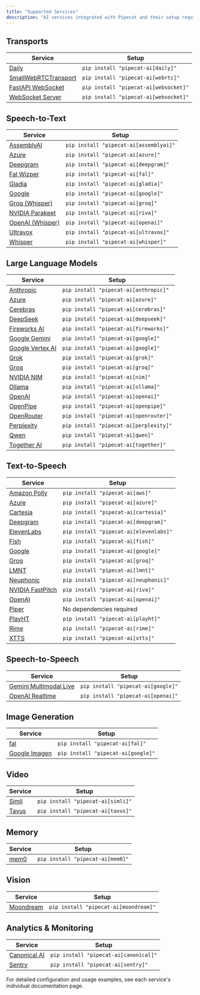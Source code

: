 ```yaml
---
title: "Supported Services"
description: "AI services integrated with Pipecat and their setup requirements"
---
```


## Transports

| Service                                                           | Setup                                 |
| ----------------------------------------------------------------- | ------------------------------------- |
| [Daily](/server/services/transport/daily)                         | `pip install "pipecat-ai[daily]"`     |
| [SmallWebRTCTransport](/server/services/transport/small-webrtc)   | `pip install "pipecat-ai[webrtc]"`    |
| [FastAPI WebSocket](/server/services/transport/fastapi-websocket) | `pip install "pipecat-ai[websocket]"` |
| [WebSocket Server](/server/services/transport/websocket-server)   | `pip install "pipecat-ai[websocket]"` |

## Speech-to-Text

| Service                                          | Setup                                  |
| ------------------------------------------------ | -------------------------------------- |
| [AssemblyAI](/server/services/stt/assemblyai)    | `pip install "pipecat-ai[assemblyai]"` |
| [Azure](/server/services/stt/azure)              | `pip install "pipecat-ai[azure]"`      |
| [Deepgram](/server/services/stt/deepgram)        | `pip install "pipecat-ai[deepgram]"`   |
| [Fal Wizper](/server/services/stt/fal)           | `pip install "pipecat-ai[fal]"`        |
| [Gladia](/server/services/stt/gladia)            | `pip install "pipecat-ai[gladia]"`     |
| [Google](/server/services/stt/google)            | `pip install "pipecat-ai[google]"`     |
| [Groq (Whisper)](/server/services/stt/groq)      | `pip install "pipecat-ai[groq]"`       |
| [NVIDIA Parakeet](/server/services/stt/parakeet) | `pip install "pipecat-ai[riva]"`       |
| [OpenAI (Whisper)](/server/services/stt/openai)  | `pip install "pipecat-ai[openai]"`     |
| [Ultravox](/server/services/stt/ultravox)        | `pip install "pipecat-ai[ultravox]"`   |
| [Whisper](/server/services/stt/whisper)          | `pip install "pipecat-ai[whisper]"`    |

## Large Language Models

| Service                                                | Setup                                  |
| ------------------------------------------------------ | -------------------------------------- |
| [Anthropic](/server/services/llm/anthropic)            | `pip install "pipecat-ai[anthropic]"`  |
| [Azure](/server/services/llm/azure)                    | `pip install "pipecat-ai[azure]"`      |
| [Cerebras](/server/services/llm/cerebras)              | `pip install "pipecat-ai[cerebras]"`   |
| [DeepSeek](/server/services/llm/deepseek)              | `pip install "pipecat-ai[deepseek]"`   |
| [Fireworks AI](/server/services/llm/fireworks)         | `pip install "pipecat-ai[fireworks]"`  |
| [Google Gemini](/server/services/llm/gemini)           | `pip install "pipecat-ai[google]"`     |
| [Google Vertex AI](/server/services/llm/google-vertex) | `pip install "pipecat-ai[google]"`     |
| [Grok](/server/services/llm/grok)                      | `pip install "pipecat-ai[grok]"`       |
| [Groq](/server/services/llm/groq)                      | `pip install "pipecat-ai[groq]"`       |
| [NVIDIA NIM](/server/services/llm/nim)                 | `pip install "pipecat-ai[nim]"`        |
| [Ollama](/server/services/llm/ollama)                  | `pip install "pipecat-ai[ollama]"`     |
| [OpenAI](/server/services/llm/openai)                  | `pip install "pipecat-ai[openai]"`     |
| [OpenPipe](/server/services/llm/openpipe)              | `pip install "pipecat-ai[openpipe]"`   |
| [OpenRouter](/server/services/llm/openrouter)          | `pip install "pipecat-ai[openrouter]"` |
| [Perplexity](/server/services/llm/perplexity)          | `pip install "pipecat-ai[perplexity]"` |
| [Qwen](/server/services/llm/qwen)                      | `pip install "pipecat-ai[qwen]"`       |
| [Together AI](/server/services/llm/together)           | `pip install "pipecat-ai[together]"`   |

## Text-to-Speech

| Service                                            | Setup                                  |
| -------------------------------------------------- | -------------------------------------- |
| [Amazon Polly](/server/services/tts/aws)           | `pip install "pipecat-ai[aws]"`        |
| [Azure](/server/services/tts/azure)                | `pip install "pipecat-ai[azure]"`      |
| [Cartesia](/server/services/tts/cartesia)          | `pip install "pipecat-ai[cartesia]"`   |
| [Deepgram](/server/services/tts/deepgram)          | `pip install "pipecat-ai[deepgram]"`   |
| [ElevenLabs](/server/services/tts/elevenlabs)      | `pip install "pipecat-ai[elevenlabs]"` |
| [Fish](/server/services/tts/fish)                  | `pip install "pipecat-ai[fish]"`       |
| [Google](/server/services/tts/google)              | `pip install "pipecat-ai[google]"`     |
| [Groq](/server/services/tts/groq)                  | `pip install "pipecat-ai[groq]"`       |
| [LMNT](/server/services/tts/lmnt)                  | `pip install "pipecat-ai[lmnt]"`       |
| [Neuphonic](/server/services/tts/neuphonic)        | `pip install "pipecat-ai[neuphonic]"`  |
| [NVIDIA FastPitch](/server/services/tts/fastpitch) | `pip install "pipecat-ai[riva]"`       |
| [OpenAI](/server/services/tts/openai)              | `pip install "pipecat-ai[openai]"`     |
| [Piper](/server/services/tts/piper)                | No dependencies required               |
| [PlayHT](/server/services/tts/playht)              | `pip install "pipecat-ai[playht]"`     |
| [Rime](/server/services/tts/rime)                  | `pip install "pipecat-ai[rime]"`       |
| [XTTS](/server/services/tts/xtts)                  | `pip install "pipecat-ai[xtts]"`       |

## Speech-to-Speech

| Service                                               | Setup                              |
| ----------------------------------------------------- | ---------------------------------- |
| [Gemini Multimodal Live](/server/services/s2s/gemini) | `pip install "pipecat-ai[google]"` |
| [OpenAI Realtime](/server/services/s2s/openai)        | `pip install "pipecat-ai[openai]"` |

## Image Generation

| Service                                                          | Setup                              |
| ---------------------------------------------------------------- | ---------------------------------- |
| [fal](/server/services/image-generation/fal)                     | `pip install "pipecat-ai[fal]"`    |
| [Google Imagen](/server/services/image-generation/google-imagen) | `pip install "pipecat-ai[google]"` |

## Video

| Service                               | Setup                             |
| ------------------------------------- | --------------------------------- |
| [Simli](/server/services/video/simli) | `pip install "pipecat-ai[simli]"` |
| [Tavus](/server/services/video/tavus) | `pip install "pipecat-ai[tavus]"` |

## Memory

| Service                              | Setup                            |
| ------------------------------------ | -------------------------------- |
| [mem0](/server/services/memory/mem0) | `pip install "pipecat-ai[mem0]"` |

## Vision

| Service                                        | Setup                                 |
| ---------------------------------------------- | ------------------------------------- |
| [Moondream](/server/services/vision/moondream) | `pip install "pipecat-ai[moondream]"` |

## Analytics & Monitoring

| Service                                              | Setup                                 |
| ---------------------------------------------------- | ------------------------------------- |
| [Canonical AI](/server/services/analytics/canonical) | `pip install "pipecat-ai[canonical]"` |
| [Sentry](/server/services/analytics/sentry)          | `pip install "pipecat-ai[sentry]"`    |

For detailed configuration and usage examples, see each service's individual documentation page.
